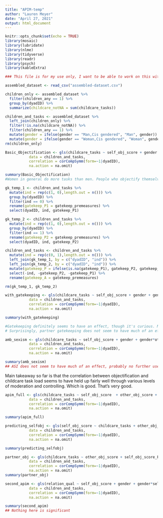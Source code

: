 ```yaml
---
title: "APIM-temp"
author: "Lauren Meyer"
date: "April 27, 2021"
output: html_document
---
```


```r
knitr::opts_chunk$set(echo = TRUE)
library(mosaic)
library(lubridate)
library(nlme)
library(tidyverse)
library(readr)
library(psych)
library(kableExtra)
```


```r
### This file is for my use only, I want to be able to work on this without worrying about merge conflicts. Please don't edit unless we've talked about it. ###

assembled_dataset <- read_csv("assembled-dataset.csv")

```



```r
children_only <- assembled_dataset %>%
  filter(children_any == 1) %>%
  group_by(dyadID) %>%
  summarize(childcare_notNA = sum(childcare_tasks))

children_and_tasks <- assembled_dataset %>%
  left_join(children_only) %>%
  filter(!is.na(childcare_notNA)) %>%
  filter(children_any == 1) %>%
  mutate(gender = ifelse(gender == "Man,Cis gendered", "Man", gender)) %>%
  mutate(gender = ifelse(gender == "Woman,Cis gendered", "Woman", gender))
rm(children_only)

```

```r
Basic_Objectification <- gls(childcare_tasks ~ self_obj_score + gender + gender*other_obj_score_P,
           data = children_and_tasks,
           correlation = corCompSymm(form=~1|dyadID),
           na.action = na.omit)

summary(Basic_Objectification)
#Women in general do more tasks than men. People who objectify themselves more do more tasks. Curiously, men whose partners objectify them more do more childcare tasks (though insignificant), and women whose partners objectify them more do fewer childcare tasks. 
```


```r
gk_temp_1 <- children_and_tasks %>%
  mutate(ind = rep(c(1, 0),length.out = n())) %>%
  group_by(dyadID) %>%
  filter(ind == 0) %>%
  rename(gatekeep_P1 = gatekeep_premeasures) %>%
  select(dyadID, ind, gatekeep_P1)

gk_temp_2 <- children_and_tasks %>%
  mutate(ind = rep(c(1, 0),length.out = n())) %>%
  group_by(dyadID) %>%
  filter(ind == 1) %>%
  rename(gatekeep_P2 = gatekeep_premeasures) %>%
  select(dyadID, ind, gatekeep_P2)

children_and_tasks <- children_and_tasks %>%
  mutate(ind = rep(c(0, 1),length.out = n())) %>%
  left_join(gk_temp_1, by = c("dyadID", "ind")) %>%
  left_join(gk_temp_2, by = c("dyadID", "ind")) %>%
  mutate(gatekeep_P = ifelse(is.na(gatekeep_P1), gatekeep_P2, gatekeep_P1)) %>%
  select(-ind, -gatekeep_P2, -gatekeep_P1) %>%
  rename(gatekeep_A = gatekeep_premeasures)

rm(gk_temp_1, gk_temp_2)

```

```r
with_gatekeeping <- gls(childcare_tasks ~ self_obj_score + gender + gender*other_obj_score_P + gatekeep_A + gatekeep_A*gender,
           data = children_and_tasks,
           correlation = corCompSymm(form=~1|dyadID),
           na.action = na.omit)

summary(with_gatekeeping)

#Gatekeeping definitely seems to have an effect, though it's curious. Men who gatekeep more tend to do more childcare tasks the more they gatekeep, while women who gatekeep more, though still doing more tasks, do way fewer excess tasks than gatekeeping men. I set up an APIM for this alone, I'm curious. 
# Surprisingly, partner gatekeeping does not seem to have much of an effect, not nearly as much as actor gatekeeping. Huh. 
```


```r
amb_sexism <- gls(childcare_tasks ~ self_obj_score + gender + gender*other_obj_score_P + asi_score,
           data = children_and_tasks,
           correlation = corCompSymm(form=~1|dyadID),
           na.action = na.omit)

summary(amb_sexism)
## ASI does not seem to have much of an effect, probably no further use. 
```

Main takeaway so far is that the correlation between objectification and childcare task load seems to have held up fairly well through various levels of moderation and controlling. Which is good. That's very good.

```r
apim_full <- gls(childcare_tasks ~ self_obj_score  + other_obj_score + self_obj_score_P + gender + gender*other_obj_score_P + gatekeep_A + gatekeep_A*gender,
           data = children_and_tasks,
           correlation = corCompSymm(form=~1|dyadID),
           na.action = na.omit)

summary(apim_full)

```

```r
predicting_selfobj <- gls(self_obj_score ~ childcare_tasks + other_obj_score_P + gatekeep_P,
           data = children_and_tasks,
           correlation = corCompSymm(form=~1|dyadID),
           na.action = na.omit)

summary(predicting_selfobj)
```

```r
partner_obj <- gls(childcare_tasks ~ other_obj_score + self_obj_score_P + gender + other_obj_score * gender,
           data = children_and_tasks,
           correlation = corCompSymm(form=~1|dyadID),
           na.action = na.omit)
summary(partner_obj)
```


```r
second_apim <- gls(relation_qual ~ self_obj_score + gender + gender*self_obj_score + self_obj_score_P,
           data = children_and_tasks,
           correlation = corCompSymm(form=~1|dyadID),
           na.action = na.omit)

summary(second_apim)
## Nothing here is significant
```
